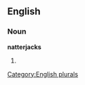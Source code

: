 
==English==

===Noun===
'''natterjacks'''

# {{plural of|[[natterjack]]}}

[[Category:English plurals]]